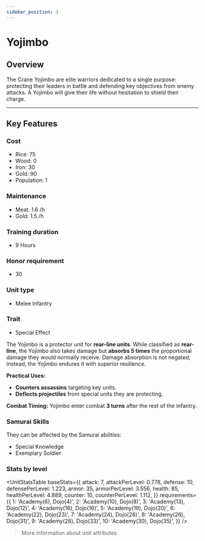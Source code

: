 ```yaml
---
sidebar_position: 3
---
```



# Yojimbo

## Overview

The Crane Yojimbo are elite warriors dedicated to a single purpose: protecting their leaders in battle and defending key objectives from enemy attacks. 
A Yojimbo will give their life without hesitation to shield their charge.

---

## Key Features

### Cost
- Rice: 75  
- Wood: 0  
- Iron: 30  
- Gold: 90  
- Population: 1

### Maintenance
- Meat: 1.6 /h  
- Gold: 1.5 /h

### Training duration
- 9 Hours

### Honor requirement
- 30

### Unit type
- <Link to="../../#melee-infantry">Melee Infantry</Link>

### Trait
- Special Effect

<Admonition type="tip" title="Special Effect – Guardian of the Rearguard">
  The Yojimbo is a protector unit for <Link to="../../#rear-units"><strong>rear-line units</strong></Link>.
  While classified as <strong>rear-line</strong>, the Yojimbo also takes damage but <strong>absorbs 5 times</strong> the proportional damage they would normally receive.
  Damage absorption is not negated; instead, the Yojimbo endures it with superior resilience.

  <p><strong>Practical Uses:</strong></p>
  <ul>
    <li><strong>Counters assassins</strong> targeting key units.</li>
    <li><strong>Deflects projectiles</strong> from special units they are protecting.</li>
  </ul>

  <p><strong>Combat Timing:</strong> Yojimbo enter combat <Link to="../../../combat#combat-turns"><strong>3 turns</strong></Link> after the rest of the infantry.</p>
</Admonition>

### Samurai Skills  
They can be affected by the Samurai abilities:  
- <Link to="../../../samurais/knowledge-skills#special-knowledge">Special Knowledge</Link>  
- <Link to="../../../samurais/charisma-skills#exemplary-soldier">Exemplary Soldier</Link>

### Stats by level

<UnitStatsTable
  baseStats={{
    attack: 7,
    attackPerLevel: 0.778,
    defense: 10,
    defensePerLevel: 1.223,
    armor: 35,
    armorPerLevel: 3.556,
    health: 85,
    healthPerLevel: 4.889,
    counter: 10,
    counterPerLevel: 1.112,
  }}
  requirements={{
    1: 'Academy(6), Dojo(4)',
    2: 'Academy(10), Dojo(8)',
    3: 'Academy(13), Dojo(12)',
    4: 'Academy(16), Dojo(16)',
    5: 'Academy(19), Dojo(20)',
    6: 'Academy(22), Dojo(23)',
    7: 'Academy(24), Dojo(28)',
    8: 'Academy(26), Dojo(31)',
    9: 'Academy(28), Dojo(33)',
    10: 'Academy(30), Dojo(35)',
  }}
/>

> <Link to="../../#attributes">More information about unit attributes</Link>
